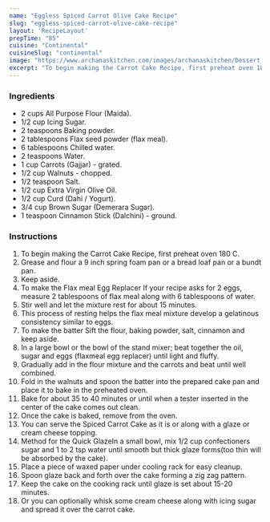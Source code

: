---
name: "Eggless Spiced Carrot Olive Cake Recipe"
slug: "eggless-spiced-carrot-olive-cake-recipe"
layout: 'RecipeLayout'
prepTime: "85"
cuisine: "Continental"
cuisineSlug: "continental"
image: "https://www.archanaskitchen.com/images/archanaskitchen/Dessert_Cakes/carrot_cake_Recipe_eggless_egg_fres_shutterstock_163303073.jpg"
excerpt: "To begin making the Carrot Cake Recipe, first preheat oven 180 C"
---

### Ingredients

- 2 cups All Purpose Flour (Maida).
- 1/2 cup Icing Sugar.
- 2 teaspoons Baking powder.
- 2 tablespoons Flax seed powder (flax meal).
- 6 tablespoons Chilled water.
- 2 teaspoons Water.
- 1 cup Carrots (Gajjar) - grated.
- 1/2 cup Walnuts - chopped.
- 1/2 teaspoon Salt.
- 1/2 cup Extra Virgin Olive Oil.
- 1/2 cup Curd (Dahi / Yogurt).
- 3/4 cup Brown Sugar (Demerara Sugar).
- 1 teaspoon Cinnamon Stick (Dalchini) - ground.

### Instructions

1. To begin making the Carrot Cake Recipe, first preheat oven 180 C.
1. Grease and flour a 9 inch spring foam pan or a bread loaf pan or a bundt pan.
1. Keep aside.
1. To make the Flax meal Egg Replacer If your recipe asks for 2 eggs, measure 2 tablespoons of flax meal along with 6 tablespoons of water.
1. Stir well and let the mixture rest for about 15 minutes.
1. This process of resting helps the flax meal mixture develop a gelatinous consistency similar to eggs.
1. To make the batter Sift the flour, baking powder, salt, cinnamon and keep aside.
1. In a large bowl or the bowl of the stand mixer; beat together the oil, sugar and eggs (flaxmeal egg replacer) until light and fluffy.
1. Gradually add in the flour mixture and the carrots and beat until well combined.
1. Fold in the walnuts and spoon the batter into the prepared cake pan and place it to bake in the preheated oven.
1. Bake for about 35 to 40 minutes or until when a tester inserted in the center of the cake comes out clean.
1. Once the cake is baked, remove from the oven.
1. You can serve the Spiced Carrot Cake as it is or along with a glaze or cream cheese topping.
1. Method for the Quick GlazeIn a small bowl, mix 1/2 cup confectioners sugar and 1 to 2 tsp water until smooth but thick glaze forms(too thin will be absorbed by the cake).
1. Place a piece of waxed paper under cooling rack for easy cleanup.
1. Spoon glaze back and forth over the cake forming a zig zag pattern.
1. Keep the cake on the cooking rack until glaze is set about 15-20 minutes.
1. Or you can optionally whisk some cream cheese along with icing sugar and spread it over the carrot cake.
